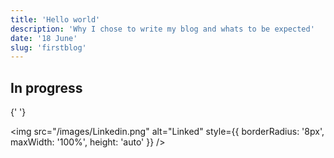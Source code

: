 ```yaml
---
title: 'Hello world'
description: 'Why I chose to write my blog and whats to be expected'
date: '18 June'
slug: 'firstblog'
---
```


## In progress

{' '}

<img
  src="/images/Linkedin.png"
  alt="Linked"
  style={{ borderRadius: '8px', maxWidth: '100%', height: 'auto' }}
/>

